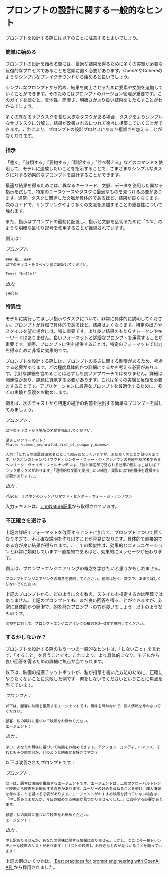 # プロンプトの設計に関する一般的なヒント

プロンプトを設計する際には以下のことに注意するとよいでしょう。

### 簡単に始める
プロンプトの設計を始める際には、最適な結果を得るために多くの実験が必要な反復的なプロセスであることを念頭に置く必要があります。OpenAIやCohereのようなシンプルなプレイグラウンドから始めると良いでしょう。

シンプルなプロンプトから始め、結果を向上させるために要素や文脈を追加していくことができます。そのためにはプロンプトのバージョン管理が重要です。このガイドを読むと、具体性、簡潔さ、明確さがより良い結果をもたらすことがわかるでしょう。

多くの異なるサブタスクを含む大きなタスクがある場合、タスクをよりシンプルなサブタスクに分解し、結果が改善されるにつれて徐々に構築していくことができます。これにより、プロンプトの設計プロセスにあまり複雑さを加えることがなくなります。

### 指示
「書く」「分類する」「要約する」「翻訳する」「並べ替える」などのコマンドを使用して、モデルに達成したいことを指示することで、さまざまなシンプルなタスクに対する効果的なプロンプトを設計することができます。

最適な結果を得るためには、異なるキーワード、文脈、データを使用した異なる指示を試して、特定のユースケースやタスクに最適なものを見つける必要があります。通常、タスクに関連した文脈が具体的であるほど、結果が良くなります。次のガイドで、サンプリングやより多くの文脈を追加することの重要性について触れます。

また、指示はプロンプトの最初に配置し、指示と文脈を区切るために「###」のような明確な区切り記号を使用することが推奨されています。

例えば：

*プロンプト:*
```
### 指示 ###
以下のテキストをスペイン語に翻訳してください。

Text: "hello!"
```

*出力:*
```
¡Hola!
```
### 特異性
モデルに実行してほしい指示やタスクについて、非常に具体的に説明してください。プロンプトが詳細で具体的であるほど、結果はよくなります。特定の出力やスタイルを望む場合には、特に重要です。より良い結果をもたらすトークンやキーワードはありません。良いフォーマットと詳細なプロンプトを用意することが重要です。実際、プロンプトに例を提供することは、特定のフォーマットで出力を得るために非常に効果的です。

プロンプトを設計する際には、プロンプトの長さに関する制限があるため、考慮する必要があります。どの程度具体的かつ詳細にするかを考える必要があります。余計な詳細を含めることは必ずしも良いアプローチではありません。詳細は関連性があり、課題に貢献する必要があります。これは多くの実験と反復を必要とすることです。アプリケーションに最適なプロンプトを最適化するために、多くの実験と反復をお勧めします。

例えば、次のテキストから特定の場所の名前を抽出する簡単なプロンプトを試してみましょう。

*プロンプト：*
```
以下のテキストから場所の名前を抽出してください。

望ましいフォーマット：
Place: <comma_separated_list_of_company_names>

入力：「これらの進展は研究者にとって励みになっていますが、まだ多くのことが謎のままです。リスボンのシャンパリマウド・センター・フォー・ジ・アンノウンの神経免疫学者であるヘンリーク・ヴェイガ・フェルナンデスは、「脳と周辺部で見られる効果の間にはしばしばブラックボックスがあります」「治療的な文脈で使用したい場合、実際には作用機序を理解する必要があります。」」

```

*出力：*
```
Place: リスボンのシャンパリマウド・センター・フォー・ジ・アンノウン
```

入力テキストは、[このNature記事](https://www.nature.com/articles/d41586-023-00509-z)から取得されています。

### 不正確さを避ける

上記の詳細でフォーマットを改善するヒントに加えて、プロンプトについて賢くなりすぎて、不正確な説明を作り出すことが容易になります。具体的で直接的である方が良い結果が得られます。ここでの類似性は、効果的なコミュニケーションと非常に類似しています--直接的であるほど、効果的にメッセージが伝わります。

例えば、プロンプトエンジニアリングの概念を学びたいと思うかもしれません。

```
プロンプトエンジニアリングの概念を説明してください。説明は短く、数文で、あまり詳しくしないでください。
```

上記のプロンプトから、どのように文を数え、スタイルを指定するかは明確ではありません。上記のプロンプトでも、まだ良い回答を得ることができますが、非常に具体的かつ簡潔で、的を射たプロンプトの方が良いでしょう。以下のようなものです。

```
高校生に対して、プロンプトエンジニアリングの概念を2〜3文で説明してください。
```

### するかしないか？
プロンプトを設計する際のもう一つの一般的なヒントは、「しないこと」を言わず、「すること」を言うことです。これにより、より具体的になり、モデルから良い回答を得るための詳細に焦点が当てられます。

以下は、映画の推薦チャットボットが、私が指示を書いた方法のために、正確にやりたくないことに失敗した例です--何をしないでくださいということに焦点を当てています。

*プロンプト：*
```
以下は、顧客に映画を推薦するエージェントです。興味を尋ねないで、個人情報を尋ねないでください。

顧客：私の興味に基づいて映画をお勧めください。
エージェント：
```

*出力：*
```
はい、あなたの興味に基づいて映画をお勧めできます。アクション、コメディ、ロマンス、それともその他の何か、どのような映画がお好きですか？
```

以下は改善されたプロンプトです：

*プロンプト：*
```
以下は、顧客に映画を推薦するエージェントです。エージェントは、上位のグローバルトレンド映画から映画をお勧めする責任があります。ユーザーの好みを尋ねることを避け、個人情報を尋ねることを避ける必要があります。エージェントがおすすめ映画を持っていない場合は、「申し訳ありませんが、今日お勧めする映画が見つかりませんでした。」と返答する必要があります。

顧客：私の興味に基づいて映画をお勧めください。
エージェント：
```

*出力：*
```
申し訳ありませんが、あなたの興味に関する情報はありません。しかし、ここに今一番トレンディーな映画のリストがあります：[リストの映画]。お好きなものが見つかることを願っています！
```

上記の例のいくつかは、['Best practices for prompt engineering with OpenAI API'](https://help.openai.com/en/articles/6654000-best-practices-for-prompt-engineering-with-openai-api)から採用されました。